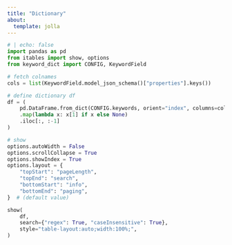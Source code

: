 ```yaml
---
title: "Dictionary"
about:
  template: jolla
---
```


```python
# | echo: false
import pandas as pd
from itables import show, options
from keyword_dict import CONFIG, KeywordField

# fetch colnames
cols = list(KeywordField.model_json_schema()["properties"].keys())

# define dictionary df
df = (
    pd.DataFrame.from_dict(CONFIG.keywords, orient="index", columns=cols)
    .map(lambda x: x[1] if x else None)
    .iloc[:, :-1]
)

# show
options.autoWidth = False
options.scrollCollapse = True
options.showIndex = True
options.layout = {
    "topStart": "pageLength",
    "topEnd": "search",
    "bottomStart": "info",
    "bottomEnd": "paging",
}  # (default value)

show(
    df,
    search={"regex": True, "caseInsensitive": True},
    style="table-layout:auto;width:100%;",
)
```
